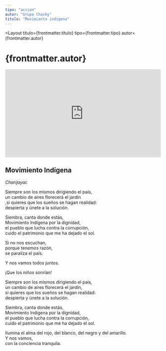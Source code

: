 ```yaml
---
tipo: "accion"
autor: "Grupo Chasky"
titulo: "Movimiento indígena"
---
```



<Layout
  titulo={frontmatter.titulo}
  tipo={frontmatter.tipo}
  autor={frontmatter.autor}
>

<Prose>
  <h1>{frontmatter.autor}</h1>
</Prose>

<div class="w-full">
  <div style="position:relative;padding-top:56.25%;">
    <iframe
      src="https://iframe.mediadelivery.net/embed/201842/c244011c-d2da-4ddb-97f2-18f139356f39?autoplay=false&loop=false&muted=false&preload=true&responsive=true"
      loading="lazy"
      style="border:0;position:absolute;top:0;height:100%;width:100%;"
      allow="accelerometer;gyroscope;autoplay;encrypted-media;picture-in-picture;"
      allowfullscreen="true"
    ></iframe>
  </div>
</div>

<Prose>

## Movimiento Indígena

_Charijayac_

Siempre son los mismos dirigiendo el país,\
un cambio de aires florecerá el jardín\
,si quieres que los sueños se hagan realidad:\
despierta y únete a la solución.

Siembra, canta donde estás,\
Movimiento Indígena por la dignidad,\
el pueblo que lucha contra la corrupción,\
cuido el patrimonio que me ha dejado el sol.

Si no nos escuchan,\
porque tenemos razón,\
se paraliza el país.

Y nos vamos todos juntos.

¡Que los niños sonrían!

Siempre son los mismos dirigiendo el país,\
un cambio de aires florecerá el jardín,\
si quieres que los sueños se hagan realidad:\
despierta y únete a la solución.

Siembra, canta donde estás,\
Movimiento Indígena por la dignidad,\
el pueblo que lucha contra la corrupción,\
cuido el patrimonio que me ha dejado el sol.

Ilumina el alma del rojo, del blanco, del negro y del amarillo.\
Y nos vamos,\
con la conciencia tranquila.

</Prose>
</Layout>
